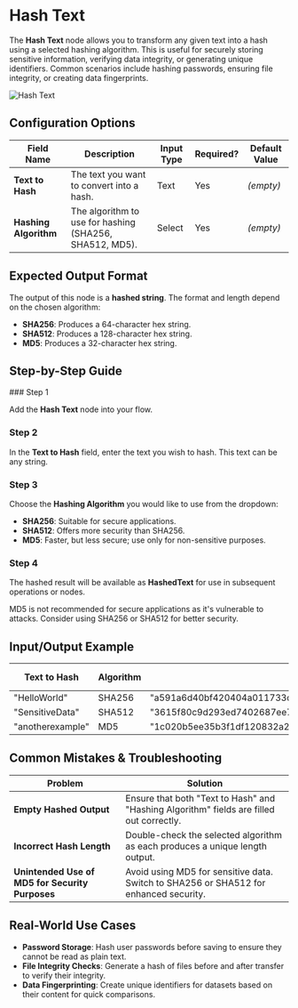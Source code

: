
# Hash Text

The **Hash Text** node allows you to transform any given text into a hash using a selected hashing algorithm. This is useful for securely storing sensitive information, verifying data integrity, or generating unique identifiers. Common scenarios include hashing passwords, ensuring file integrity, or creating data fingerprints.

![Hash Text](./hash-text.png)

## Configuration Options

| Field Name            | Description                                             | Input Type | Required? | Default Value |
| --------------------- | ------------------------------------------------------- | ---------- | --------- | ------------- |
| **Text to Hash**      | The text you want to convert into a hash.               | Text       | Yes       | _(empty)_     |
| **Hashing Algorithm** | The algorithm to use for hashing (SHA256, SHA512, MD5). | Select     | Yes       | _(empty)_     |

## Expected Output Format

The output of this node is a **hashed string**. The format and length depend on the chosen algorithm:

- **SHA256**: Produces a 64-character hex string.
- **SHA512**: Produces a 128-character hex string.
- **MD5**: Produces a 32-character hex string.

## Step-by-Step Guide

<Steps>
### Step 1

Add the **Hash Text** node into your flow.

### Step 2

In the **Text to Hash** field, enter the text you wish to hash. This text can be any string.

### Step 3

Choose the **Hashing Algorithm** you would like to use from the dropdown:

- **SHA256**: Suitable for secure applications.
- **SHA512**: Offers more security than SHA256.
- **MD5**: Faster, but less secure; use only for non-sensitive purposes.

### Step 4

The hashed result will be available as **HashedText** for use in subsequent operations or nodes.

</Steps>

<Callout type="warning" title="Security Note">
  MD5 is not recommended for secure applications as it's vulnerable to attacks.
  Consider using SHA256 or SHA512 for better security.
</Callout>

## Input/Output Example

| Text to Hash     | Algorithm | Resulting Hashed Text                                                                                                              | Output Type |
| ---------------- | --------- | ---------------------------------------------------------------------------------------------------------------------------------- | ----------- |
| "HelloWorld"     | SHA256    | "a591a6d40bf420404a011733cfb7b190d62c65bf0bcda32b03aaee42a2d19982"                                                                 | String      |
| "SensitiveData"  | SHA512    | "3615f80c9d293ed7402687ee7bedba8758a9df6fa1ef3b7d3a34c450194118d88ccbf3971cf8f3164be514a7ba3abc1989f59915ccea438c1e33f6e82b7e0151" | String      |
| "anotherexample" | MD5       | "1c020b5ee35b3f1df120832a2df54f78"                                                                                                 | String      |

## Common Mistakes & Troubleshooting

| Problem                                         | Solution                                                                                 |
| ----------------------------------------------- | ---------------------------------------------------------------------------------------- |
| **Empty Hashed Output**                         | Ensure that both "Text to Hash" and "Hashing Algorithm" fields are filled out correctly. |
| **Incorrect Hash Length**                       | Double-check the selected algorithm as each produces a unique length output.             |
| **Unintended Use of MD5 for Security Purposes** | Avoid using MD5 for sensitive data. Switch to SHA256 or SHA512 for enhanced security.    |

## Real-World Use Cases

- **Password Storage**: Hash user passwords before saving to ensure they cannot be read as plain text.
- **File Integrity Checks**: Generate a hash of files before and after transfer to verify their integrity.
- **Data Fingerprinting**: Create unique identifiers for datasets based on their content for quick comparisons.

